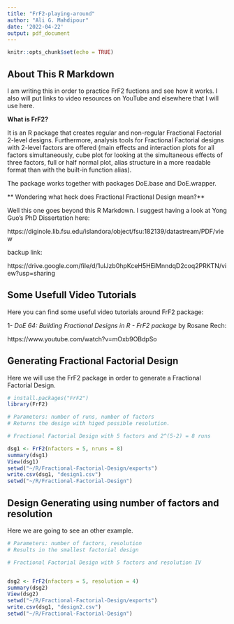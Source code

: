 ```yaml
---
title: "FrF2-playing-around"
author: "Ali G. Mahdipour"
date: '2022-04-22'
output: pdf_document
---
```


```r
knitr::opts_chunk$set(echo = TRUE)
```

## About This R Markdown

I am writing this in order to practice FrF2 fuctions and see how it works. I also will put links to video resources on YouTube and elsewhere that I will use here.

**What is FrF2?**

It is an R package that creates regular and non-regular Fractional Factorial 2-level designs. Furthermore, analysis tools for Fractional Factorial designs with 2-level factors are offered (main effects and interaction plots for all factors simultaneously, cube plot for looking at the simultaneous effects of three factors, full or half normal plot, alias structure in a more readable format than with the built-in function alias).

The package works together with packages DoE.base and DoE.wrapper.

** Wondering what heck does Fractional Fractional Design mean?**

Well this one goes beyond this R Markdown. I suggest having a look at Yong Guo's PhD Dissertation here:

https://diginole.lib.fsu.edu/islandora/object/fsu:182139/datastream/PDF/view

backup link: 

https://drive.google.com/file/d/1ulJzb0hpKceH5HEiMnndqD2coq2PRKTN/view?usp=sharing


## Some Usefull Video Tutorials

Here you can find some useful video tutorials around FrF2 package:

1- _DoE 64: Building Fractional Designs in R - FrF2 package_ by 
Rosane Rech:

https://www.youtube.com/watch?v=mOxb9OBdpSo

## Generating Fractional Factorial Design 
Here we will use the FrF2 package in order to generate a Fractional Factorial Design. 
``` r
# install.packages("FrF2")
library(FrF2)

# Parameters: number of runs, number of factors
# Returns the design with higed possible resolution.

# Fractional Factorial Design with 5 factors and 2^(5-2) = 8 runs

dsg1 <- FrF2(nfactors = 5, nruns = 8)
summary(dsg1)
View(dsg1)
setwd("~/R/Fractional-Factorial-Design/exports")
write.csv(dsg1, "design1.csv")
setwd("~/R/Fractional-Factorial-Design")
```
## Design Generating using number of factors and resolution

Here we are going to see an other example. 
``` r
# Parameters: number of factors, resolution
# Results in the smallest factorial design

# Fractional Factorial Design with 5 factors and resolution IV


dsg2 <- FrF2(nfactors = 5, resolution = 4)
summary(dsg2)
View(dsg2)
setwd("~/R/Fractional-Factorial-Design/exports")
write.csv(dsg1, "design2.csv")
setwd("~/R/Fractional-Factorial-Design")
```